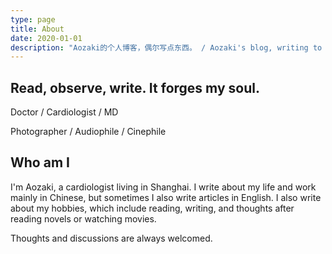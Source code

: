 ```yaml
---
type: page
title: About
date: 2020-01-01
description: "Aozaki的个人博客，偶尔写点东西。 / Aozaki's blog, writing to record my life and hobbies."
---
```


<h2>Read, observe, write. It forges my soul.</h2>

Doctor / Cardiologist / MD

Photographer / Audiophile / Cinephile

<h2>Who am I</h2>

I'm Aozaki, a cardiologist living in Shanghai. I write about my life and work mainly in Chinese, but sometimes I also write articles in English. I also write about my hobbies, which include reading, writing, and thoughts after reading novels or watching movies.

Thoughts and discussions are always welcomed.
